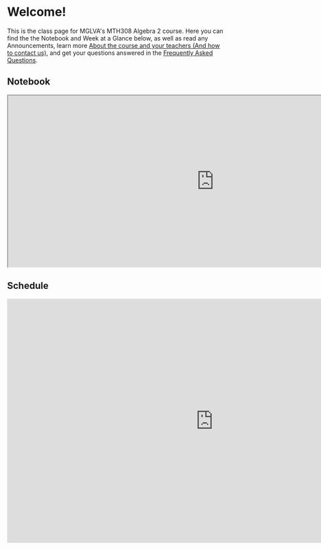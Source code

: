 # Welcome!

This is the class page for MGLVA's MTH308 Algebra 2 course. Here you can find the the Notebook and Week at a Glance below, as well as read any Announcements, learn more [About the course and your teachers (And how to contact us)](/about), and get your questions answered in the [Frequently Asked Questions](/faq).

## Notebook

<iframe src="https://docs.google.com/spreadsheets/d/e/2PACX-1vSRL-kx1X0njLXEdxB0jx_200YADPlsLNfBhWWpIwSZbyCdf4rs0CqD2qULjGGM07VmoY9r5IczNHwX/pubhtml?widget=true&amp;headers=false" width="960" height="400"></iframe>

## Schedule

<iframe src="https://docs.google.com/presentation/d/e/2PACX-1vRvlt1_ntSO3dT-1ntr_OndEtEKqkp81sPStieLbw8kO1R3xWnDsTS7FrnNJzrfDHKs1UL1b_mXqy3r/embed?start=false&loop=false&delayms=3000" frameBorder="0" width="960" height="569" allowFullscreen="true" mozallowfullscreen="true" webkitallowfullscreen="true"></iframe>
